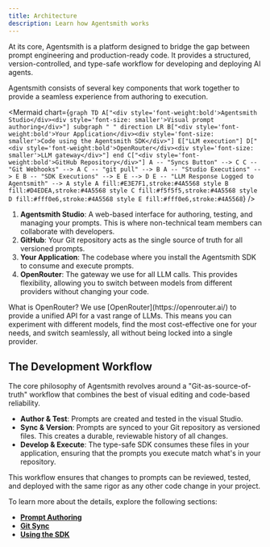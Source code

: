 ```yaml
---
title: Architecture
description: Learn how Agentsmith works
---
```



At its core, Agentsmith is a platform designed to bridge the gap between prompt engineering and production-ready code. It provides a structured, version-controlled, and type-safe workflow for developing and deploying AI agents.

Agentsmith consists of several key components that work together to provide a seamless experience from authoring to execution.

<Mermaid
  chart={`
graph TD
    A["<div style='font-weight:bold'>Agentsmith Studio</div><div style='font-size: smaller'>Visual prompt authoring</div>"]
    subgraph " "
        direction LR
        B["<div style='font-weight:bold'>Your Application</div><div style='font-size: smaller'>Code using the Agentsmith SDK</div>"]
        E["LLM execution"]
        D["<div style='font-weight:bold'>OpenRouter</div><div style='font-size: smaller'>LLM gateway</div>"]
    end
    C["<div style='font-weight:bold'>GitHub Repository</div>"]
    A -- "Syncs Button" --> C
    C -- "Git Webhooks" --> A
    C -- "git pull" --> B
    A -- "Studio Executions" --> E
    B -- "SDK Executions" --> E
    E --> D
    E -- "LLM Response Logged to Agentsmith" --> A
    style A fill:#E3E7F1,stroke:#4A5568
    style B fill:#D4EDEA,stroke:#4A5568
    style C fill:#f5f5f5,stroke:#4A5568
    style D fill:#fff0e6,stroke:#4A5568
    style E fill:#fff0e6,stroke:#4A5568
`}
/>

1.  **Agentsmith Studio**: A web-based interface for authoring, testing, and managing your prompts. This is where non-technical team members can collaborate with developers.
2.  **GitHub**: Your Git repository acts as the single source of truth for all versioned prompts.
3.  **Your Application**: The codebase where you install the Agentsmith SDK to consume and execute prompts.
4.  **OpenRouter**: The gateway we use for all LLM calls. This provides flexibility, allowing you to switch between models from different providers without changing your code.

<Alert variant="default">
  <Info />
  <AlertTitle>What is OpenRouter?</AlertTitle>
  <AlertDescription>
    We use [OpenRouter](https://openrouter.ai/) to provide a unified API for a vast range of LLMs.
    This means you can experiment with different models, find the most cost-effective one for your
    needs, and switch seamlessly, all without being locked into a single provider.
  </AlertDescription>
</Alert>

## The Development Workflow

The core philosophy of Agentsmith revolves around a "Git-as-source-of-truth" workflow that combines the best of visual editing and code-based reliability.

- **Author & Test**: Prompts are created and tested in the visual Studio.
- **Sync & Version**: Prompts are synced to your Git repository as versioned files. This creates a durable, reviewable history of all changes.
- **Develop & Execute**: The type-safe SDK consumes these files in your application, ensuring that the prompts you execute match what's in your repository.

This workflow ensures that changes to prompts can be reviewed, tested, and deployed with the same rigor as any other code change in your project.

To learn more about the details, explore the following sections:

- **[Prompt Authoring](/docs/prompt-authoring)**
- **[Git Sync](/docs/git-sync)**
- **[Using the SDK](/docs/sdk)**
